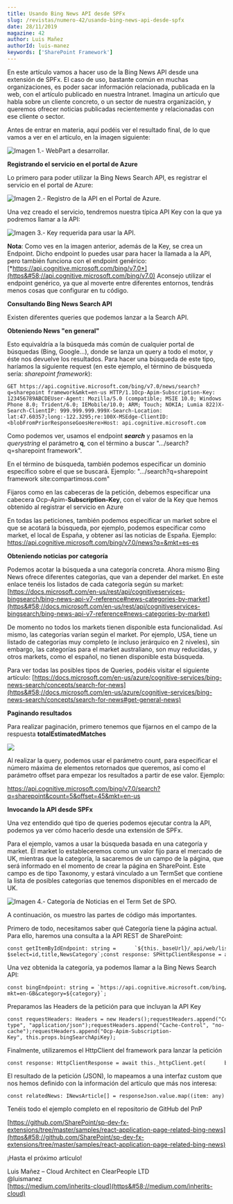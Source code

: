 ```yaml
---
title: Usando Bing News API desde SPFx
slug: /revistas/numero-42/usando-bing-news-api-desde-spfx
date: 28/11/2019
magazine: 42
author: Luis Mañez
authorId: luis-manez
keywords: ['SharePoint Framework']
---
```



<ArticleHeader frontmatter={props.pageContext.frontmatter} />



En este artículo vamos a hacer uso de la Bing News API desde una extensión de SPFx. El caso de uso, bastante común en muchas organizaciones, es poder sacar información relacionada, publicada en la web, con el artículo publicado en nuestra Intranet. Imagina un artículo que habla sobre un cliente concreto, o un sector de nuestra organización, y queremos ofrecer noticias publicadas recientemente y relacionadas con ese cliente o sector.

Antes de entrar en materia, aquí podéis ver el resultado final, de lo que vamos a ver en el artículo, en la imagen siguiente:

![Imagen 1.- WebPart a desarrollar.](../../../images/numero42/usando-bing-news-api-desde-spfx/image1.png)

**Registrando el servicio en el portal de Azure**

Lo primero para poder utilizar la Bing News Search API, es registrar el servicio en el portal de Azure:

![Imagen 2.- Registro de la API en el Portal de Azure.](../../../images/numero42/usando-bing-news-api-desde-spfx/image2.png)

Una vez creado el servicio, tendremos nuestra típica API Key con la que ya podremos llamar a la API:

![Imagen 3.- Key requerida para usar la API.](../../../images/numero42/usando-bing-news-api-desde-spfx/image3.png)

**Nota**: Como ves en la imagen anterior, además de la Key, se crea un Endpoint. Dicho endpoint lo puedes usar para hacer la llamada a la API, pero también funciona con el endpoint genérico: [*https://api.cognitive.microsoft.com/bing/v7.0*](https&#58;//api.cognitive.microsoft.com/bing/v7.0)
 Aconsejo utilizar el endpoint genérico, ya que al moverte entre diferentes entornos, tendrás menos cosas que configurar en tu código.

**Consultando Bing News Search API**

Existen diferentes queries que podemos lanzar a la Search API.

**Obteniendo News "en general"**

Esto equivaldría a la búsqueda más común de cualquier portal de búsquedas (Bing, Google…), donde se lanza un query a todo el motor, y éste nos devuelve los resultados. Para hacer una búsqueda de este tipo, haríamos la siguiente request (en este ejemplo, el término de búsqueda sería: *sharepoint framework*):

```
GET https://api.cognitive.microsoft.com/bing/v7.0/news/search?q=sharepoint framework&mkt=en-us HTTP/1.1Ocp-Apim-Subscription-Key: 123456789ABCDEUser-Agent: Mozilla/5.0 (compatible; MSIE 10.0; Windows Phone 8.0; Trident/6.0; IEMobile/10.0; ARM; Touch; NOKIA; Lumia 822)X-Search-ClientIP: 999.999.999.999X-Search-Location: lat:47.60357;long:-122.3295;re:100X-MSEdge-ClientID: <blobFromPriorResponseGoesHere>Host: api.cognitive.microsoft.com​
```

Como podemos ver, usamos el endpoint ***search*** y pasamos en la *querystring* el parámetro **q**, con el término a buscar "…/search?q=sharepoint framework".

En el término de búsqueda, también podemos especificar un dominio específico sobre el que se buscará. Ejemplo: "…/search?q=sharepoint framework site:compartimoss.com"

Fijaros como en las cabeceras de la petición, debemos especificar una cabecera Ocp-Apim-**Subscription-Key**, con el valor de la Key que hemos obtenido al registrar el servicio en Azure

En todas las peticiones, también podemos especificar un market sobre el que se acotará la búsqueda, por ejemplo, podemos especificar como market, el local de España, y obtener así las noticias de España. Ejemplo: https://api.cognitive.microsoft.com/bing/v7.0/news?q=&mkt=es-es

**Obteniendo noticias por categoría**

Podemos acotar la búsqueda a una categoría concreta. Ahora mismo Bing News ofrece diferentes categorías, que van a depender del market. En este enlace tenéis los listados de cada categoría según su market: [https://docs.microsoft.com/en-us/rest/api/cognitiveservices-bingsearch/bing-news-api-v7-reference#news-categories-by-market](https&#58;//docs.microsoft.com/en-us/rest/api/cognitiveservices-bingsearch/bing-news-api-v7-reference#news-categories-by-market)

De momento no todos los markets tienen disponible esta funcionalidad. Así mismo, las categorías varían según el market. Por ejemplo, USA, tiene un listado de categorías muy completo (e incluso jerárquico en 2 niveles), sin embargo, las categorías para el market australiano, son muy reducidas, y otros markets, como el español, no tienen disponible esta búsqueda.

Para ver todas las posibles tipos de Queries, podéis visitar el siguiente artículo: [https://docs.microsoft.com/en-us/azure/cognitive-services/bing-news-search/concepts/search-for-news](https&#58;//docs.microsoft.com/en-us/azure/cognitive-services/bing-news-search/concepts/search-for-news#get-general-news)

**Paginando resultados**

Para realizar paginación, primero tenemos que fijarnos en el campo de la respuesta **totalEstimatedMatches**

![](../../../images/numero42/usando-bing-news-api-desde-spfx/image4.png)

Al realizar la query, podemos usar el parámetro count, para especificar el número máxima de elementos retornados que queremos, así como el parámetro offset para empezar los resultados a partir de ese valor. Ejemplo:

https://api.cognitive.microsoft.com/bing/v7.0/search?q=sharepoint&count=5&offset=45&mkt=en-us

**Invocando la API desde SPFx**

Una vez entendido qué tipo de queries podemos ejecutar contra la API, podemos ya ver cómo hacerlo desde una extensión de SPFx.

Para el ejemplo, vamos a usar la búsqueda basada en una categoría y market. El market lo estableceremos como un valor fijo para el mercado de UK, mientras que la categoría, la sacaremos de un campo de la página, que será informado en el momento de crear la página en SharePoint. Este campo es de tipo Taxonomy, y estará vinculado a un TermSet que contiene la lista de posibles categorías que tenemos disponibles en el mercado de UK.

![Imagen 4.- Categoría de Noticias en el Term Set de SPO.](../../../images/numero42/usando-bing-news-api-desde-spfx/image5.png)

A continuación, os muestro las partes de código más importantes.

Primero de todo, necesitamos saber qué Categoría tiene la página actual. Para ello, haremos una consulta a la API REST de SharePoint:

```
const getItemByIdEndpoint: string =      `${this._baseUrl}/_api/web/lists('${this._listId}')/GetItemById(${this._listItemId})?$select=id,title,NewsCategory`;const response: SPHttpClientResponse = await this._spHttpClient.get(getItemByIdEndpoint, SPHttpClient.configurations.v1);const responseJson: any = await response.json();
```

​Una vez obtenida la categoría, ya podemos llamar a la Bing News Search API:

```
const bingEndpoint: string = `https://api.cognitive.microsoft.com/bing/v7.0/news?mkt=en-GB&category=${category}`;
```

Preparamos las Headers de la petición para que incluyan la API Key

```
const requestHeaders: Headers = new Headers();requestHeaders.append("Content-type", "application/json");requestHeaders.append("Cache-Control", "no-cache");requestHeaders.append("Ocp-Apim-Subscription-Key", this.props.bingSearchApiKey);
```

Finalmente, utilizaremos el HttpClient del framework para lanzar la petición

```
const response: HttpClientResponse = await this._httpClient.get(      bingEndpoint,      HttpClient.configurations.v1,      httpOptions);const responseJson: any = await response.json();
```

El resultado de la petición (JSON), lo mapeamos a una interfaz custom que nos hemos definido con la información del artículo que más nos interesa:

```
const relatedNews: INewsArticle[] = responseJson.value.map((item: any) => {      const article: INewsArticle = {        name: item.name,        category: item.category,        description: item.description,        thumbnailUrl: item.image.thumbnail.contentUrl,        datePublished: new Date(item.datePublished),        url: item.url      };      return article;    });
```



Tenéis todo el ejemplo completo en el repositorio de GitHub del PnP

[https://github.com/SharePoint/sp-dev-fx-extensions/tree/master/samples/react-application-page-related-bing-news](https&#58;//github.com/SharePoint/sp-dev-fx-extensions/tree/master/samples/react-application-page-related-bing-news)

¡Hasta el próximo artículo!



Luis Mañez – Cloud Architect en ClearPeople LTD <br />
 @luismanez <br />
 [https://medium.com/inherits-cloud](https&#58;//medium.com/inherits-cloud)